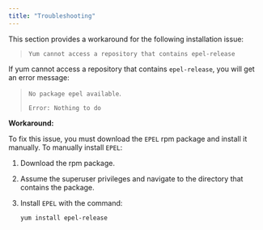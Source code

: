 ```yaml
---
title: "Troubleshooting"
---
```


<div id="troubleshooting" class="registered_link"></div>

This section provides a workaround for the following installation issue:

> `Yum cannot access a repository that contains epel-release`

If yum cannot access a repository that contains `epel-release`, you will get an error message:

> `No package epel available`.
>
> `Error: Nothing to do`

**Workaround:**

To fix this issue, you must download the `EPEL` rpm package and install it manually. To manually install `EPEL`:

1.  Download the rpm package.

2.  Assume the superuser privileges and navigate to the directory that contains the package.

3.  Install `EPEL` with the command:

    `yum install epel-release`
